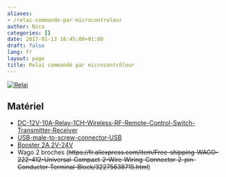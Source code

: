```yaml
---
aliases:
- /relai-commande-par-microcontroleur
author: Nico
categories: []
date: 2017-01-13 16:45:00+01:00
draft: false
lang: fr
layout: page
title: Relai commandé par microcontrôleur
---
```


[![Relai][img_1]][img_1]

[img_1]: ./images/relai-commande-par-microcontroleur-001_lowres.jpg

## Matériel

-   [DC-12V-10A-Relay-1CH-Wireless-RF-Remote-Control-Switch-Transmitter-Receiver][1]
-   [USB-male-to-screw-connector-USB][2]
-   [Booster 2A 2V-24V][3]
-   Wago 2 broches (~~https://fr.aliexpress.com/item/Free-shipping-WAGO-222-412-Universal-Compact-2-Wire-Wiring-Connector-2-pin-Conductor-Terminal-Block/32275638715.html~~)

[1]: http://www.banggood.com/DC-12V-10A-Relay-1CH-Wireless-RF-Remote-Control-Switch-Transmitter-Receiver-p-1040721.html?p=0431091025639201412F
[2]: https://fr.aliexpress.com/item/5Pcs-free-shipping-USB-male-to-screw-connector-USB-plug-with-shield-connector-USB-Adapter-USB2/32705960671.html
[3]: http://www.banggood.com/10-Pcs-Step-Up-Power-Spply-Module-2A-2V-24V-DC-DC-Booster-Power-Module-p-1064479.html

<script src="/js/prev_next_links.js"></script>
<script src="/js/prev_next_buttons.js"></script>

